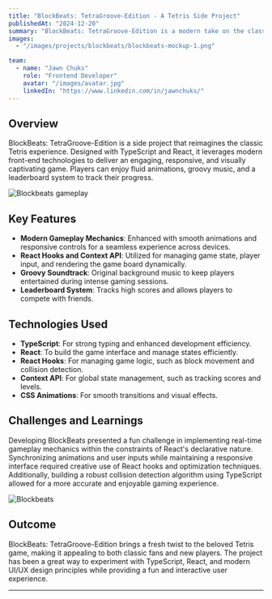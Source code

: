 ```yaml
---
title: "BlockBeats: TetraGroove-Edition - A Tetris Side Project"
publishedAt: "2024-12-20"
summary: "BlockBeats: TetraGroove-Edition is a modern take on the classic Tetris game, built with TypeScript and React, featuring enhanced gameplay mechanics and a groovy visual style."
images:
  - "/images/projects/blockbeats/blockbeats-mockup-1.png"

team:
  - name: "Jawn Chuks"
    role: "Frontend Developer"
    avatar: "/images/avatar.jpg"
    linkedIn: "https://www.linkedin.com/in/jawnchuks/"
---
```


## Overview

BlockBeats: TetraGroove-Edition is a side project that reimagines the classic Tetris experience. Designed with TypeScript and React, it leverages modern front-end technologies to deliver an engaging, responsive, and visually captivating game. Players can enjoy fluid animations, groovy music, and a leaderboard system to track their progress.

<div style={{ textAlign: 'center' }}>
  <img 
    src="/images/projects/blockbeats/blockbeats-mockup.png" 
    alt="Blockbeats gameplay" 
    style={{ width: '100%', height: 'auto' }}
  />
</div>

## Key Features

- **Modern Gameplay Mechanics**: Enhanced with smooth animations and responsive controls for a seamless experience across devices.
- **React Hooks and Context API**: Utilized for managing game state, player input, and rendering the game board dynamically.
- **Groovy Soundtrack**: Original background music to keep players entertained during intense gaming sessions.
- **Leaderboard System**: Tracks high scores and allows players to compete with friends.

## Technologies Used

- **TypeScript**: For strong typing and enhanced development efficiency.
- **React**: To build the game interface and manage states efficiently.
- **React Hooks**: For managing game logic, such as block movement and collision detection.
- **Context API**: For global state management, such as tracking scores and levels.
- **CSS Animations**: For smooth transitions and visual effects.

## Challenges and Learnings

Developing BlockBeats presented a fun challenge in implementing real-time gameplay mechanics within the constraints of React's declarative nature. Synchronizing animations and user inputs while maintaining a responsive interface required creative use of React hooks and optimization techniques. Additionally, building a robust collision detection algorithm using TypeScript allowed for a more accurate and enjoyable gaming experience.

<div style={{ textAlign: 'center' }}>
  <img 
    src="/images/projects/blockbeats/blockbeats-mockup-2.png" 
    alt="Blockbeats" 
    style={{ width: '100%', height: 'auto' }}
  />
</div>

## Outcome

BlockBeats: TetraGroove-Edition brings a fresh twist to the beloved Tetris game, making it appealing to both classic fans and new players. The project has been a great way to experiment with TypeScript, React, and modern UI/UX design principles while providing a fun and interactive user experience.

---

